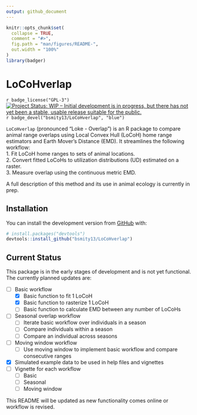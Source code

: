 ```yaml
---
output: github_document
---
```


<!-- README.md is generated from README.Rmd. Please edit that file -->

```r
knitr::opts_chunk$set(
  collapse = TRUE,
  comment = "#>",
  fig.path = "man/figures/README-",
  out.width = "100%"
)
library(badger)
```

# LoCoHverlap

<!-- badges: start -->
`r badge_license("GPL-3")`
[![Project Status: WIP – Initial development is in progress, but there has not yet been a stable, usable release suitable for the public.](https://www.repostatus.org/badges/latest/wip.svg)](https://www.repostatus.org/#wip)
`r badge_devel("bsmity13/LoCoHverlap", "blue")`
<!-- badges: end -->

`LoCoHverlap` (pronounced "Loke - Overlap") is an R package to compare animal range overlaps using Local Convex Hull (LoCoH) home range estimators and Earth Mover's Distance (EMD). It streamlines the following workflow:  
    1. Fit LoCoH home ranges to sets of animal locations.  
    2. Convert fitted LoCoHs to utilization distributions (UD) estimated on a raster.  
    3. Measure overlap using the continuous metric EMD.  

A full description of this method and its use in animal ecology is currently in prep.

## Installation

You can install the development version from [GitHub](https://github.com/) with:

``` r
# install.packages("devtools")
devtools::install_github("bsmity13/LoCoHverlap")
```

## Current Status

This package is in the early stages of development and is not yet functional. The currently planned updates are:  

  - [ ] Basic workflow
    - [x] Basic function to fit 1 LoCoH
    - [x] Basic function to rasterize 1 LoCoH
    - [ ] Basic function to calculate EMD between any number of LoCoHs
  - [ ] Seasonal overlap workflow
    - [ ] Iterate basic workflow over individuals in a season
    - [ ] Compare individuals within a season
    - [ ] Compare an individual across seasons
  - [ ] Moving window workflow
    - [ ] Use moving window to implement basic workflow and compare consecutive ranges
  - [x] Simulated example data to be used in help files and vignettes
  - [ ] Vignette for each workflow
    - [ ] Basic
    - [ ] Seasonal
    - [ ] Moving window
    
This README will be updated as new functionality comes online or workflow is revised.
